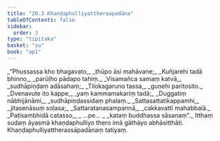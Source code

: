 ```yaml
---
title: "20.3 Khaṇḍaphulliyattheraapadāna"
tableOfContents: false
sidebar:
  order: 3
type: "tipitaka"
basket: "su"
book: "ap1"
---
```



<DynamicBreadcrumb />

<Division number="12" book="ap1" bookNo="20" page="221">

<Paragraph number="2681" type="verses" book="ap1">
_“Phussassa kho bhagavato,_  
_thūpo āsi mahāvane;_  
_Kuñjarehi tadā bhinno,_  
_parūḷho pādapo tahiṃ._  

</Paragraph>

</Division>
<Division number="13" book="ap1" bookNo="20" page="221">

<Paragraph number="2682" type="verses" book="ap1">
_Visamañca samaṃ katvā,_  
_sudhāpiṇḍaṃ adāsahaṃ;_  
_Tilokagaruno tassa,_  
_guṇehi paritosito._  

</Paragraph>

</Division>
<Division number="14" book="ap1" bookNo="20" page="221">

<Paragraph number="2683" type="verses" book="ap1">
_Dvenavute ito kappe,_  
_yaṃ kammamakariṃ tadā;_  
_Duggatiṃ nābhijānāmi,_  
_sudhāpiṇḍassidaṃ phalaṃ._  

</Paragraph>

</Division>
<Division number="15" book="ap1" bookNo="20" page="221">

<Paragraph number="2684" type="verses" book="ap1">
_Sattasattatikappamhi,_  
_jitasenāsuṃ soḷasa;_  
_Sattaratanasampannā,_  
_cakkavattī mahabbalā._  

</Paragraph>

</Division>
<Division number="16" book="ap1" bookNo="20" page="221">

<Paragraph number="2685" type="verses" book="ap1">
_Paṭisambhidā catasso,_  
_ …pe… _  
_kataṃ buddhassa sāsanaṃ”._  

</Paragraph>

<Paragraph number="2686" book="ap1">
Itthaṃ sudaṃ āyasmā khaṇḍaphulliyo thero imā gāthāyo abhāsitthāti.

</Paragraph>
</Division>

<Paragraph number="2687" type="center" book="ap1">
Khaṇḍaphulliyattherassāpadānaṃ tatiyaṃ.
</Paragraph>